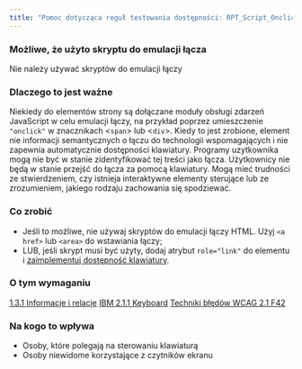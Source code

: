 ```yaml
---
title: "Pomoc dotycząca reguł testowania dostępności: RPT_Script_OnclickHTML1"
---
```


<div className="toolHelp">
<Row>
<Column colLg={16} colMd={8} colSm={4} className="toolHead">

### Możliwe, że użyto skryptu do emulacji łącza

<div id="locLevel"></div>

Nie należy używać skryptów do emulacji łączy

</Column>
</Row>
<Row>
<Column colLg={11} colMd={5} colSm={4} className="toolMain">

### Dlaczego to jest ważne

Niekiedy do elementów strony są dołączane moduły obsługi zdarzeń JavaScript w celu emulacji łączy, na przykład poprzez umieszczenie `"onclick"` w znacznikach &lt;`span`&gt; lub &lt;`div`&gt;. Kiedy to jest zrobione, element nie informacji semantycznych o łączu do technologii wspomagających i nie zapewnia automatycznie dostępności klawiatury. Programy uzytkownika mogą nie być w stanie zidentyfikować tej treści jako łącza. Użytkownicy nie będą w stanie przejść do łącza za pomocą klawiatury. Mogą mieć trudności ze stwierdzeniem, czy istnieja interaktywne elementy sterujące lub ze zrozumieniem, jakiego rodzaju zachowania się spodziewać.

<div id="locSnippet"></div>

### Co zrobić

 * Jeśli to możliwe, nie używaj skryptów do emulacji łączy HTML. Użyj `<a href>` lub `<area>` do wstawiania łączy;
 * LUB, jeśli skrypt musi być użyty, dodaj atrybut `role="link"` do elementu i [zaimplementuj dostępność klawiatury](https://www.ibm.com/able/guidelines/ci162/keyboard.html).

</Column>
<Column colLg={5} colMd={3} colSm={4} className="toolLeft">

### O tym wymaganiu

[1.3.1 Informacje i relacje](http://www.ibm.com/able/guidelines/ci162/info_and_relationships.html)
[IBM 2.1.1 Keyboard](https://www.ibm.com/able/guidelines/ci162/keyboard.html)
[Techniki błędów WCAG 2.1 F42](https://www.w3.org/WAI/WCAG21/Techniques/failures/F42)

### Na kogo to wpływa

 * Osoby, które polegają na sterowaniu klawiaturą
 * Osoby niewidome korzystające z czytników ekranu

</Column>
</Row>
</div>

